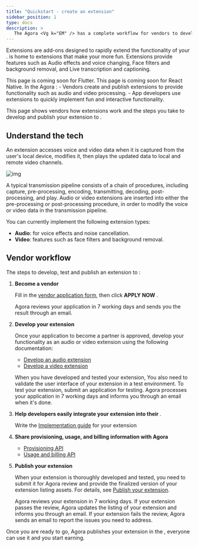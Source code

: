 ```yaml
---
title: "Quickstart - create an extension"
sidebar_position: 1
type: docs
description: >
   The Agora <Vg k="EM" /> has a complete workflow for vendors to develop and distribute extensions. This page walks through each step in the workflow.
---
```




Extensions are add-ons designed to rapidly extend the functionality of your <Vpl k="CLIENT" />. [<Vg k="EM" />](https://www.agora.io/en/agora-extensions-marketplace/) is home to extensions that make your <Vpl k="CLIENT" /> more fun. Extensions provide features such as Audio effects and voice changing, Face filters and background removal, and Live transcription and captioning.

<PlatformWrapper platform="flutter">
    This page is coming soon for Flutter.
</PlatformWrapper>
<PlatformWrapper platform="react-native">
    This page is coming soon for React Native.
</PlatformWrapper>
<PlatformWrapper notAllowed="flutter">
<PlatformWrapper notAllowed="react-native">
In the Agora <Vg k="EM" />
:
- Vendors create and publish extensions to provide functionality such as audio and video processing.
- App developers use extensions to quickly implement fun and interactive functionality.

This page shows vendors how extensions work and the steps you take to develop and publish your extension to <Vg k="EM" />.

## Understand the tech

An extension accesses voice and video data when it is captured from the user's local device, modifies it, then plays the updated data to local and remote video channels.

![img](/images/rtc-sdk/extension-callflow.svg)

A typical transmission pipeline consists of a chain of procedures, including capture, pre-processing, encoding, transmitting, decoding, post-processing, and play. Audio or video extensions are inserted into either the pre-processing or post-processing procedure, in order to modify the voice or video data in the transmission pipeline.

You can currently implement the following extension types:

- **Audio**: for voice effects and noise cancellation.
- **Video**: features such as face filters and background removal.

## Vendor workflow

The steps to develop, test and publish an extension to <Vg k="EM" />:

1. **Become a vendor**

    Fill in the [vendor application form](https://www.agora.io/en/extensions-marketplace/vendor-application/), then click **APPLY NOW** .

    Agora reviews your application in 7 working days and sends you the result through an email.

1. **Develop your extension**

    Once your application to become a partner is approved, develop your functionality as an audio or video extension using the following documentation:

    - [Develop an audio extension](/extensions-marketplace/develop/implement/audio-filter)
    - [Develop a video extension](/extensions-marketplace/develop/implement/video-filter)

    When you have developed and tested your extension, You also need to validate the user interface of your extension in a test environment. To test your extension, submit an application for testing. Agora processes your application in 7 working days and informs you through an email when it's done.

1. **Help developers easily integrate your extension into their <Vpl k="CLIENT" />**.

    Write the [Implementation guide](/extensions-marketplace/develop/implement/implementation-guide) for your extension

1. **Share provisioning, usage, and billing information with Agora**

    - [Provisioning API](/extensions-marketplace/develop/implement/provisioning)
    - [Usage and billing API](/extensions-marketplace/develop/implement/usage)

1. **Publish your extension**

    When your extension is thoroughly developed and tested, you need to submit it for Agora review and provide the finalized version of your extension listing assets. For details, see [Publish your extension](/extensions-marketplace/develop/implement/publish-extension).

    Agora reviews your extension in 7 working days. If your extension passes the review, Agora updates the listing of your extension and informs you through an email. If your extension fails the review, Agora sends an email to report the issues you need to address.


Once you are ready to go, Agora publishes your extension in the [<Vg k="EM" />](https://www.agora.io/en/agora-extensions-marketplace/), everyone can use it and you start earning.
</PlatformWrapper>
</PlatformWrapper>